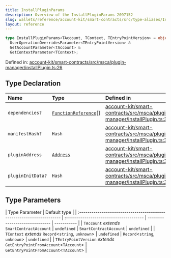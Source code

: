 ```yaml
---
title: InstallPluginParams
description: Overview of the InstallPluginParams 2097152
slug: wallets/reference/account-kit/smart-contracts/src/type-aliases/InstallPluginParams
layout: reference
---
```


```ts
type InstallPluginParams<TAccount, TContext, TEntryPointVersion> = object &
  UserOperationOverridesParameter<TEntryPointVersion> &
  GetAccountParameter<TAccount> &
  GetContextParameter<TContext>;
```

Defined in: [account-kit/smart-contracts/src/msca/plugin-manager/installPlugin.ts:26](https://github.com/alchemyplatform/aa-sdk/blob/923a52171f7246172caf350853843e6680197da9/account-kit/smart-contracts/src/msca/plugin-manager/installPlugin.ts#L26)

## Type Declaration

| Name              | Type                                                              | Defined in                                                                                                                                                                                                                                  |
| :---------------- | :---------------------------------------------------------------- | :------------------------------------------------------------------------------------------------------------------------------------------------------------------------------------------------------------------------------------------ |
| `dependencies?`   | [`FunctionReference`](FunctionReference.mdx)\[]                   | [account-kit/smart-contracts/src/msca/plugin-manager/installPlugin.ts:39](https://github.com/alchemyplatform/aa-sdk/blob/923a52171f7246172caf350853843e6680197da9/account-kit/smart-contracts/src/msca/plugin-manager/installPlugin.ts#L39) |
| `manifestHash?`   | `Hash`                                                            | [account-kit/smart-contracts/src/msca/plugin-manager/installPlugin.ts:37](https://github.com/alchemyplatform/aa-sdk/blob/923a52171f7246172caf350853843e6680197da9/account-kit/smart-contracts/src/msca/plugin-manager/installPlugin.ts#L37) |
| `pluginAddress`   | [`Address`](../../../../aa-sdk/core/src/type-aliases/Address.mdx) | [account-kit/smart-contracts/src/msca/plugin-manager/installPlugin.ts:36](https://github.com/alchemyplatform/aa-sdk/blob/923a52171f7246172caf350853843e6680197da9/account-kit/smart-contracts/src/msca/plugin-manager/installPlugin.ts#L36) |
| `pluginInitData?` | `Hash`                                                            | [account-kit/smart-contracts/src/msca/plugin-manager/installPlugin.ts:38](https://github.com/alchemyplatform/aa-sdk/blob/923a52171f7246172caf350853843e6680197da9/account-kit/smart-contracts/src/msca/plugin-manager/installPlugin.ts#L38) |

## Type Parameters

| Type Parameter                                                         | Default type                            |
| :--------------------------------------------------------------------- | :-------------------------------------- | ------------------------------ | ----------- |
| `TAccount` _extends_ `SmartContractAccount`                            | `undefined`                             | `SmartContractAccount`         | `undefined` |
| `TContext` _extends_ `Record`\<`string`, `unknown`>                    | `undefined`                             | `Record`\<`string`, `unknown`> | `undefined` |
| `TEntryPointVersion` _extends_ `GetEntryPointFromAccount`\<`TAccount`> | `GetEntryPointFromAccount`\<`TAccount`> |
